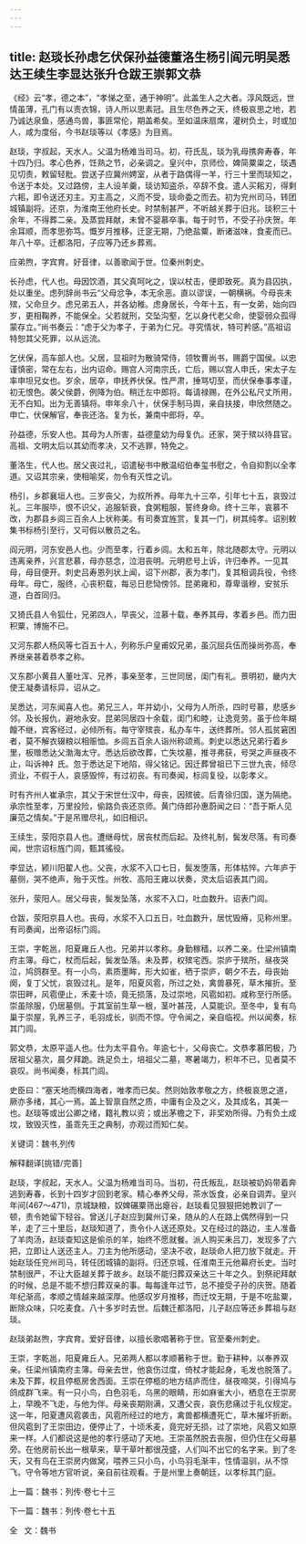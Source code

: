 ```yaml
---
---
---
```

title: 赵琰长孙虑乞伏保孙益德董洛生杨引阎元明吴悉达王续生李显达张升仓跋王崇郭文恭
---

《经》云“孝，德之本”，“孝悌之至，通于神明”。此盖生人之大者。淳风既远，世情虽薄，孔门有以责衣锦，诗人所以思素冠。且生尽色养之天，终极哀思之地，若乃诚达泉鱼，感通鸟兽，事匪常伦，期盖希矣。至如温床扇席，灌树负土，时或加人，咸为度俗，今书赵琰等以《孝感》为目焉。

赵琰，字叔起，天水人。父温为杨难当司马。初，苻氏乱，琰为乳母携奔寿春，年十四乃归。孝心色养，饪熟之节，必亲调之。皇兴中，京师俭，婢简粟粜之，琰遇见切责，敕留轻粃。尝送子应冀州娉室，从者于路偶得一羊，行三十里而琰知之，令送于本处。又过路傍，主人设羊羹，琰访知盗杀，卒辞不食。遣人买耜刃，得剩六耜，即令送还刃主。刃主高之，义而不受，琰命委之而去。初为兖州司马，转团城镇副将。还京，为淮南王他府长史。时禁制甚严，不听越关葬于旧兆。琰积三十余年，不得葬二亲。及蒸尝拜献，未曾不婴慕卒事。每于时节，不受子孙庆贺。年余耳顺，而孝思弥笃。慨岁月推移，迁窆无期，乃绝盐粟，断诸滋味，食麦而已。年八十卒。迁都洛阳，子应等乃还乡葬焉。

应弟煦，字宾育。好音律，以善歌闻于世。位秦州刺史。

长孙虑，代人也。母因饮酒，其父真呵叱之，误以杖击，便即致死。真为县囚执，处以重坐。虑列辞尚书云“父母忿争，本无余恶。直以谬误，一朝横祸。今母丧未殡，父命旦夕。虑兄弟五人，并各幼稚。虑身居长，今年十五，有一女弟，始向四岁，更相鞠养，不能保全。父若就刑，交坠沟壑，乞以身代老父命，使婴弱众孤得蒙存立。”尚书奏云：“虑于父为孝子，于弟为仁兄。寻究情状，特可矜感。”高祖诏特恕其父死罪，以从远流。

乞伏保，高车部人也。父居，显祖时为散骑常侍，领牧曹尚书，赐爵宁国侯。以忠谨慎密，常在左右，出内诏命。赐宫人河南宗氏，亡后，赐以宫人申氏，宋太子左率申坦兄女也。岁余，居卒，申抚养伏保。性严肃，捶骂切至，而伏保奉事孝谨，初无恨色。袭父侯爵，例降为伯。稍迁左中郎将。每请禄赐，在外公私尺丈所用，无不白知。出为无善镇将。申年余八十，伏保手制马舆，亲自扶接，申欣然随之。申亡，伏保解官，奉丧还洛。复为长，兼南中郎将，卒。

孙益德，乐安人也。其母为人所害，益德童幼为母复仇。还家，哭于殡以待县官。高祖、文明太后以其幼而孝决，又不逃罪，特免之。

董洛生，代人也。居父丧过礼，诏遣秘书中散温绍伯奉玺书慰之，令自抑割以全孝道。又诏其宗亲，使相喻奖，勿令有灭性之讥。

杨引，乡郡襄垣人也。三岁丧父，为叔所养。母年九十三卒，引年七十五，哀毁过礼。三年服毕，恨不识父，追服斩衰，食粥粗服，誓终身命。终十三年，哀慕不改，为郡县乡闾三百余人上状称美。有司奏宜旌赏，复其一门，树其纯孝。诏别敕集书标杨引至行，又可假以散员之名。

阎元明，河东安邑人也。少而至孝，行着乡闾。太和五年，除北随郡太守。元明以违离亲养，兴言悲慕，母亦慈念，泣泪丧明。元明悲号上诉，许归奉养。一见其母，母目便开。刺史吕寿恩列状上闻，诏下州郡，表为孝门，复其租调兵役，令终母年。母亡，服终，心丧积载，每忌日悲恸傍邻。昆弟雍和，尊卑谐穆，安贫乐道，白首同归。

又猗氏县人令狐仕，兄弟四人，早丧父，泣慕十载，奉养其母，孝着乡邑。而力田积粟，博施不已。

又河东郡人杨风等七百五十人，列称乐户皇甫奴兄弟，虽沉屈兵伍而操尚弥高，奉养继亲甚着恭孝之称。

又东郡小黄县人董吐浑、兄养，事亲至孝，三世同居，闺门有礼。景明初，畿内大使王凝奏请标异，诏从之。

吴悉达，河东闻喜人也。弟兄三人，年并幼小，父母为人所杀，四时号慕，悲感乡邻。及长报仇，避地永安。昆弟同居四十余载，闺门和睦，让逸竞劳。虽于俭年糊饘不继，宾客经过，必倾所有。每守宰殡丧，私办车牛，送终葬所。邻人孤贫窘困者，莫不解衣辍粮以相赈恤。乡闾五百余人诣州称颂焉。刺史以悉达兄弟行着乡里，板赠悉达父渤海太守。悉达后欲改葬，亡失坟墓，推寻弗获，号哭之声昼夜不止，叫诉神礻氏。忽于悉达足下地陷，得父铭记。因迁葬曾祖已下三世九丧，倾尽资业，不假于人，哀感毁悴，有过初丧。有司奏闻，标闾复役，以彰孝义。

时有齐州人崔承宗，其父于宋世仕汉中，母丧，因殡彼。后青徐归国，遂为隔绝。承宗性至孝，万里投险，偷路负丧还京师。黄门侍郎孙惠蔚闻之曰：“吾于斯人见廉范之情矣。”于是吊赠尽礼，如旧相识。

王续生，荥阳京县人也。遭继母忧，居丧杖而后起。及终礼制，鬓发尽落。有司奏闻，世宗诏标旌门闾，甄其徭役。

李显达，颍川阳翟人也。父丧，水浆不入口七日，鬓发堕落，形体枯悴。六年庐于墓侧，哭不绝声，殆于灭性。州牧、高阳王雍以状奏，灵太后诏表其门闾。

张升，荥阳人。居父母丧，鬓发坠落，水浆不入口，吐血数升。诏表门闾。

仓跋，荥阳京县人也。丧母，水浆不入口五日，吐血数升，居忧毁瘠，见称州里。有司奏闻，出帝诏标门闾。

王崇，字乾邕，阳夏雍丘人也。兄弟并以孝称。身勤稼穑，以养二亲。仕梁州镇南府主簿。母亡，杖而后起，鬓发坠落。未及葬，权殡宅西。崇庐于殡所，昼夜哭泣，鸠鸽群至。有一小鸟，素质墨眸，形大如雀，栖于崇庐，朝夕不去，母丧始阕，复丁父忧，哀毁过礼。是年，阳夏风雹，所过之处，禽兽暴死，草木摧折。至崇田畔，风雹便止，禾麦十顷，竟无损落，及过崇地，风雹如初。咸称至行所感。崇虽除服，仍居墓侧。于其室前生草一根，茎叶甚茂，人莫能识。至冬中，复有鸟巢于崇屋，乳养三子，毛羽成长，驯而不惊。守令闻之，亲自临视。州以闻奏，标其门闾。

郭文恭，太原平遥人也。仕为太平县令。年逾七十，父母丧亡。文恭孝慕罔极，乃居祖父墓次，晨夕拜跪。跣足负土，培祖父二墓，寒暑竭力，积年不已，见者莫不哀叹。尚书闻奏，标其门闾。

史臣曰：“塞天地而横四海者，唯孝而已矣。然则始敦孝敬之方，终极哀思之道，厥亦多绪，其心一焉。盖上智禀自然之质，中庸有企及之义，及其成名，其美一也。赵琰等或出公卿之绪，籍礼教以资；或出茅檐之下，非奖劝所得。乃有负土成坟，致毁灭性，虽乖先王之典制，亦观过而知仁矣。

关键词：魏书,列传

解释翻译[挑错/完善]

赵琰，字叔起，天水人。父温为杨难当司马。当初，苻氏叛乱，赵琰被奶妈带着奔逃到寿春，长到十四岁才回到老家。精心奉养父母，茶水饭食，必亲自调弄。皇兴年间(467～471)，京城缺粮，奴婢碾粟筛出瘪谷，赵琰看见狠狠把她教训了一顿，责令她留下轻谷。曾送儿子赵应到冀州订亲，随从的人在路上偶然得到一只羊，走了三十里后，赵琰知道了，责令仆人送还原处。又在经过的路边，主人准备了羊肉汤，赵琰查知这是偷杀的羊，始终不愿就餐。派人购买耒吕刀，发现多了六把，立即让人送还主人。刀主为他所感动，坚决不收，赵琰命人把刀放下就走。开始赵琰任兖州司马，转任团城镇的副将。归还京城，任淮南王元他幕府长史。当时禁制很严，不让大臣越关葬于故乡。赵琰不能归葬双亲达三十年之久。到祭祀拜献的时候，总是不能不想归葬双亲的事。每每逢年过节，总不接受子孙的庆贺。随着年纪渐高，孝顺之情越来越深厚。他感叹岁月推移，而迁坟无期，于是不吃盐粟，断除众味，只吃麦食。八十多岁时去世。后魏迁都洛阳，儿子赵应等还乡葬祖与赵琰。

赵琰弟赵煦，字宾育。爱好音律，以擅长歌唱著称于世。官至秦州刺史。

王崇，字乾邕，阳夏雍丘人。兄弟两人都以孝顺著称于世。勤于耕种，以奉养双亲。任梁州镇南府主簿。母亲去世，他哀伤过度，倚杖才能起身，毛发也脱落了。未及下葬，权且停柩房舍西面。王崇在停柩的地方结庐而住，昼夜啼哭，引得鸠与鸽成群飞来。有一只小鸟，白色羽毛，乌黑的眼睛，形如麻雀大小，栖息在王崇房上，早晚不飞走，与他为伴。母亲丧期刚满，又遭父丧，哀伤悲痛过于礼仪规定。这一年，阳夏遭风雹袭击，风雹所经过的地方，禽兽都横遭死亡，草木摧坏折断。但风雹到了王崇田边，便停止了，十顷禾麦，竟完好无损，过了崇地，风雹又如原来一样。人们都说这是他的孝行感动了天地。王崇虽然脱去丧服，但仍住在父母墓旁。在他房前长出一根草来，草干草叶都很茂盛，人们叫不出它的名字来。到了冬天，又有鸟在王崇房内做窝，喂养三只小鸟，小鸟羽毛渐丰，性情温驯，从不惊飞。守令等地方官听说，亲自前往观看。于是州里上奏朝廷，以孝标其门庭。

上一篇：魏书：列传·卷七十三

下一篇：魏书：列传·卷七十五

全   文：魏书


